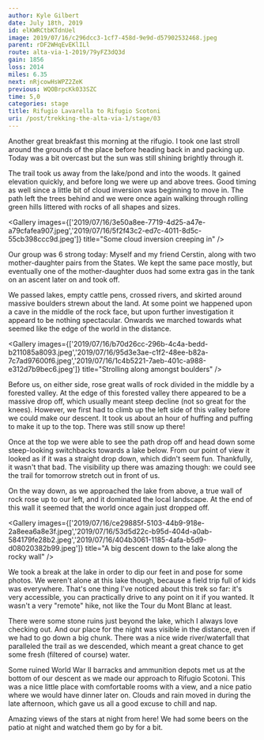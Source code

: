 ```yaml
---
author: Kyle Gilbert
date: July 18th, 2019
id: elKWRCtbKTdnUel
image: 2019/07/16/c296dcc3-1cf7-458d-9e9d-d57902532468.jpeg
parent: rDF2WHqEvEKlILl
route: alta-via-1-2019/79yFZ3dQ3d
gain: 1856
loss: 2014
miles: 6.35
next: nRjcowHsWPZ2ZeK
previous: WQOBrpcKk033SZC
time: 5,0
categories: stage
title: Rifugio Lavarella to Rifugio Scotoni
uri: /post/trekking-the-alta-via-1/stage/03
---
```


<Stats />

<Route />

Another great breakfast this morning at the rifugio. I took one last stroll
around the grounds of the place before heading back in and packing up. Today
was a bit overcast but the sun was still shining brightly through it.

The trail took us away from the lake/pond and into the woods. It gained
elevation quickly, and before long we were up and above trees. Good timing as
well since a little bit of cloud inversion was beginning to move in. The path
left the trees behind and we were once again walking through rolling green
hills littered with rocks of all shapes and sizes.

<Gallery images={['2019/07/16/3e50a8ee-7719-4d25-a47e-a79cfafea907.jpeg','2019/07/16/5f2f43c2-ed7c-4011-8d5c-55cb398ccc9d.jpeg']} title="Some cloud inversion creeping in" />

Our group was 6 strong today: Myself and my friend Cerstin, along with two
mother-daughter pairs from the States. We kept the same pace mostly, but
eventually one of the mother-daughter duos had some extra gas in the tank on an
ascent later on and took off.

We passed lakes, empty cattle pens, crossed rivers, and skirted around massive
boulders strewn about the land. At some point we happened upon a cave in the
middle of the rock face, but upon further investigation it appeard to be nothing
spectacular. Onwards we marched towards what seemed like the edge of the world
in the distance.

<Gallery images={['2019/07/16/b70d26cc-296b-4c4a-bedd-b211085a8093.jpeg','2019/07/16/95d3e3ae-c1f2-48ee-b82a-7c7ad97600f6.jpeg','2019/07/16/1c4b5221-7aeb-401c-a988-e312d7b9bec6.jpeg']} title="Strolling along amongst boulders" />

Before us, on either side, rose great walls of rock divided in the middle by a
forested valley. At the edge of this forested valley there appeared to be a
massive drop off, which usually meant steep decline (not so great for the knees).
However, we first had to climb up the left side of this valley before we could
make our descent. It took us about an hour of huffing and puffing to make it up
to the top. There was still snow up there!

Once at the top we were able to see the path drop off and head down some
steep-looking switchbacks towards a lake below. From our point of view it looked
as if it was a straight drop down, which didn't seem fun. Thankfully, it wasn't
that bad. The visibility up there was amazing though: we could see the trail
for tomorrow stretch out in front of us.

On the way down, as we approached the lake from above, a true wall of rock rose
up to our left, and it dominated the local landscape. At the end of this wall it
seemed that the world once again just dropped off.

<Gallery images={['2019/07/16/ce29885f-5103-44b9-918e-2a8eea6a8e3f.jpeg','2019/07/16/53d5d22c-b95d-404d-a0ab-584179fe28b2.jpeg','2019/07/16/404b3061-1185-4afa-b5d9-d08020382b99.jpeg']} title="A big descent down to the lake along the rocky wall" />

We took a break at the lake in order to dip our feet in and pose for some photos.
We weren't alone at this lake though, because a field trip full of kids was
everywhere. That's one thing I've noticed about this trek so far: it's very
accessible, you can practically drive to any point on it if you wanted. It wasn't
a very "remote" hike, not like the Tour du Mont Blanc at least.

There were some stone ruins just beyond the lake, which I always love checking
out. And our place for the night was visible in the distance, even if we had to
go down a big chunk. There was a nice wide river/waterfall that paralleled the
trail as we descended, which meant a great chance to get some fresh (filtered of
course) water.

Some ruined World War II barracks and ammunition depots met us at the bottom of
our descent as we made our approach to Rifugio Scotoni. This was a nice little
place with comfortable rooms with a view, and a nice patio where we would have
dinner later on. Clouds and rain moved in during the late afternoon, which
gave us all a good excuse to chill and nap.

Amazing views of the stars at night from here! We had some beers on the patio at
night and watched them go by for a bit.

